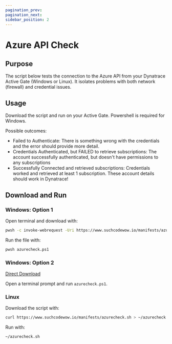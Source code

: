 ---
pagination_prev:
pagination_next:
sidebar_position: 2
---

# Azure API Check

## Purpose

The script below tests the connection to the Azure API from your Dynatrace Active Gate (Windows or Linux). It isolates problems with both network (firewall) and credential issues.

## Usage

Download the script and run on your Active Gate. Powershell is required for Windows.

Possible outcomes:

- Failed to Authenticate: There is something wrong with the credentials and the error should provide more detail.
- Credentials Authenticated, but FAILED to retrieve subscriptions: The account successfully authenticated, but doesn't have permissions to any subscriptions
- Successfully Connected and retrieved subscriptions: Credentials worked and retrieved at least 1 subscription. These account details should work in Dynatrace!

## Download and Run

### Windows: Option 1

Open terminal and download with:

```bash
pwsh -c invoke-webrequest -Uri https://www.suchcodewow.io/manifests/azurecheck.ps1 -OutFile azurecheck.ps1
```

Run the file with:

```bash
pwsh azurecheck.ps1
```

### Windows: Option 2

[Direct Download](/manifests/azurecheck.ps1)

Open a terminal prompt and run `azurecheck.ps1`.

### Linux

Download the script with:

```bash
curl https://www.suchcodewow.io/manifests/azurecheck.sh > ~/azurecheck.sh && chmod +x ~/azurecheck.sh
```

Run with:

```bash
~/azurecheck.sh
```
